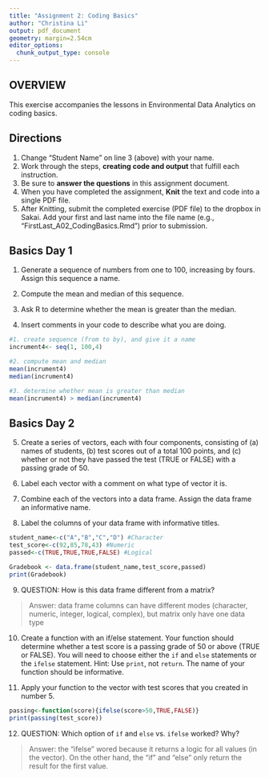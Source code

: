 ```yaml
---
title: "Assignment 2: Coding Basics"
author: "Christina Li"
output: pdf_document
geometry: margin=2.54cm
editor_options: 
  chunk_output_type: console
---
```


## OVERVIEW

This exercise accompanies the lessons in Environmental Data Analytics on coding basics. 

## Directions
1. Change "Student Name" on line 3 (above) with your name.
2. Work through the steps, **creating code and output** that fulfill each instruction.
3. Be sure to **answer the questions** in this assignment document.
4. When you have completed the assignment, **Knit** the text and code into a single PDF file.
5. After Knitting, submit the completed exercise (PDF file) to the dropbox in Sakai. Add your first and last name into the file name (e.g., "FirstLast_A02_CodingBasics.Rmd") prior to submission.



## Basics Day 1

1. Generate a sequence of numbers from one to 100, increasing by fours. Assign this sequence a name. 

2. Compute the mean and median of this sequence. 

3. Ask R to determine whether the mean is greater than the median. 

4. Insert comments in your code to describe what you are doing.

```r
#1. create sequence (from to by), and give it a name
incrument4<- seq(1, 100,4)

#2. compute mean and median
mean(incrument4)
median(incrument4)

#3. determine whether mean is greater than median
mean(incrument4) > median(incrument4)
```

## Basics Day 2

5. Create a series of vectors, each with four components, consisting of (a) names of students, (b) test scores out of a total 100 points, and (c) whether or not they have passed the test (TRUE or FALSE) with a passing grade of 50.

6. Label each vector with a comment on what type of vector it is.

7. Combine each of the vectors into a data frame. Assign the data frame an informative name.

8. Label the columns of your data frame with informative titles.

```r
student_name<-c("A","B","C","D") #Character 
test_score<-c(92,85,78,43) #Numeric
passed<-c(TRUE,TRUE,TRUE,FALSE) #Logical

Gradebook <- data.frame(student_name,test_score,passed)
print(Gradebook)
```

9. QUESTION: How is this data frame different from a matrix?

> Answer: data frame columns can have different modes (character, numeric, integer, logical, complex), but matrix only have one data type

10. Create a function with an if/else statement. Your function should determine whether a test score is a passing grade of 50 or above (TRUE or FALSE). You will need to choose either the `if` and `else` statements or the `ifelse` statement. Hint: Use `print`, not `return`. The name of your function should be informative.

11. Apply your function to the vector with test scores that you created in number 5. 

```r
passing<-function(score){ifelse(score>50,TRUE,FALSE)}
print(passing(test_score))
```

12. QUESTION: Which option of `if` and `else` vs. `ifelse` worked? Why?

> Answer: the "ifelse" wored because it returns a logic for all values (in the vector). On the other hand, the "if" and "else" only return the result for the first value.
